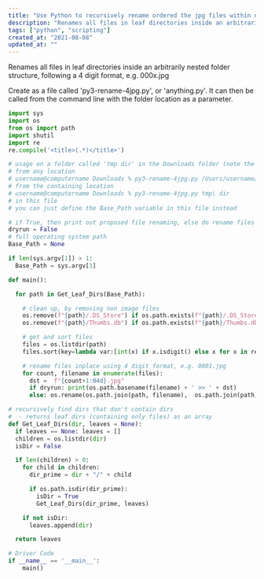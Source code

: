 ```yaml
---
title: "Use Python to recursively rename ordered the jpg files within nested folders"
description: "Renames all files in leaf directories inside an arbitrarily nested folder structure, following a 4 digit format, e.g. 000x.jpg"
tags: ["python", "scripting"]
created_at: "2021-08-08"
updated_at: ""
---
```


Renames all files in leaf directories inside an arbitrarily nested folder structure, following a 4 digit format, e.g. 000x.jpg

Create as a file called 'py3-rename-4jpg.py', or 'anything.py'. It can then be called from the command line with the folder location as a parameter.

```python
import sys
import os
from os import path
import shutil
import re
re.compile('<title>(.*)</title>')

# usage on a folder called 'tmp dir' in the Downloads folder (note the handling of spaces in folder name)
# from any location
# username@computername Downloads % py3-rename-4jpg.py /Users/username/Downloads/tmp\ dir
# from the containing location
# username@computername Downloads % py3-rename-4jpg.py tmp\ dir
# in this file
# you can just define the Base_Path variable in this file instead

# if True, then print out proposed file renaming, else do rename files
dryrun = False
# full operating system path
Base_Path = None

if len(sys.argv[1]) > 1:
  Base_Path = sys.argv[1]

def main():

  for path in Get_Leaf_Dirs(Base_Path):

    # clean up, by removing non image files
    os.remove(f"{path}/.DS_Store") if os.path.exists(f"{path}/.DS_Store") else None
    os.remove(f"{path}/Thumbs.db") if os.path.exists(f"{path}/Thumbs.db") else None

    # get and sort files
    files = os.listdir(path)
    files.sort(key=lambda var:[int(x) if x.isdigit() else x for x in re.findall(r'[^0-9]|[0-9]+', var)])

    # rename files inplace using 4 digit format, e.g. 0001.jpg
    for count, filename in enumerate(files):
      dst =  f"{count+1:04d}.jpg"
      if dryrun: print(os.path.basename(filename) + ' >> ' + dst)
      else: os.rename(os.path.join(path, filename),  os.path.join(path, dst))

# recursively find dirs that don't contain dirs
#  - returns leaf dirs (containing only files) as an array
def Get_Leaf_Dirs(dir, leaves = None):
  if leaves == None: leaves = []
  children = os.listdir(dir)
  isDir = False

  if len(children) > 0:
    for child in children:
      dir_prime = dir + "/" + child

      if os.path.isdir(dir_prime):
        isDir = True
        Get_Leaf_Dirs(dir_prime, leaves)

    if not isDir:
      leaves.append(dir)

  return leaves

# Driver Code
if __name__ == '__main__':
    main()
```
